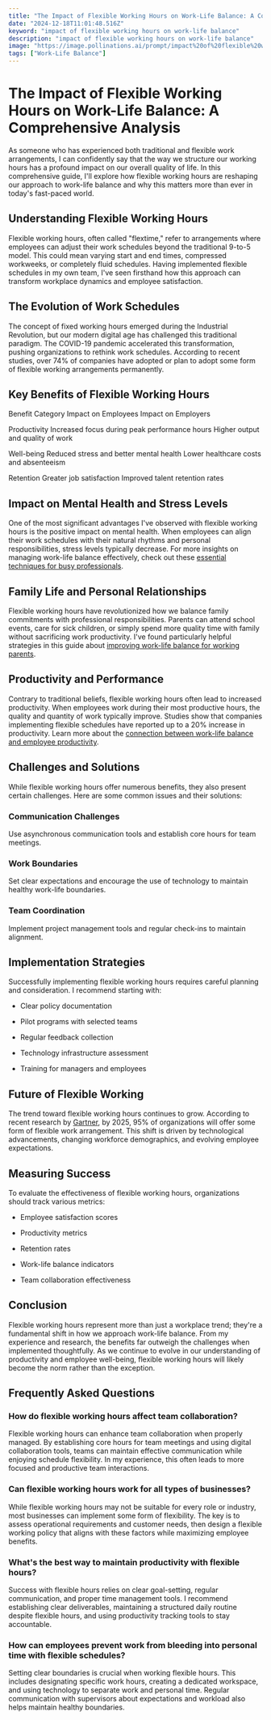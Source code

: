 ```yaml
---
title: "The Impact of Flexible Working Hours on Work-Life Balance: A Comprehensive Analysis"
date: "2024-12-18T11:01:48.516Z"
keyword: "impact of flexible working hours on work-life balance"
description: "impact of flexible working hours on work-life balance"
image: "https://image.pollinations.ai/prompt/impact%20of%20flexible%20working%20hours%20on%20work-life%20balance%2C%20realistic%20photo%2C%20high%20quality%2C%204k?width=1024&height=1024&nologo=true"
tags: ["Work-Life Balance"]
---
```


# The Impact of Flexible Working Hours on Work-Life Balance: A Comprehensive Analysis


As someone who has experienced both traditional and flexible work arrangements, I can confidently say that the way we structure our working hours has a profound impact on our overall quality of life. In this comprehensive guide, I'll explore how flexible working hours are reshaping our approach to work-life balance and why this matters more than ever in today's fast-paced world.



## Understanding Flexible Working Hours


Flexible working hours, often called "flextime," refer to arrangements where employees can adjust their work schedules beyond the traditional 9-to-5 model. This could mean varying start and end times, compressed workweeks, or completely fluid schedules. Having implemented flexible schedules in my own team, I've seen firsthand how this approach can transform workplace dynamics and employee satisfaction.



## The Evolution of Work Schedules


The concept of fixed working hours emerged during the Industrial Revolution, but our modern digital age has challenged this traditional paradigm. The COVID-19 pandemic accelerated this transformation, pushing organizations to rethink work schedules. According to recent studies, over 74% of companies have adopted or plan to adopt some form of flexible working arrangements permanently.



## Key Benefits of Flexible Working Hours




Benefit Category
Impact on Employees
Impact on Employers


Productivity
Increased focus during peak performance hours
Higher output and quality of work


Well-being
Reduced stress and better mental health
Lower healthcare costs and absenteeism


Retention
Greater job satisfaction
Improved talent retention rates





## Impact on Mental Health and Stress Levels


One of the most significant advantages I've observed with flexible working hours is the positive impact on mental health. When employees can align their work schedules with their natural rhythms and personal responsibilities, stress levels typically decrease. For more insights on managing work-life balance effectively, check out these [essential techniques for busy professionals](https://productivityprospect.com/blog/work-life-balance-techniques-for-busy-professionals/).



## Family Life and Personal Relationships


Flexible working hours have revolutionized how we balance family commitments with professional responsibilities. Parents can attend school events, care for sick children, or simply spend more quality time with family without sacrificing work productivity. I've found particularly helpful strategies in this guide about [improving work-life balance for working parents](https://productivityprospect.com/blog/tips-for-improving-work-life-balance-for-working-parents/).



## Productivity and Performance


Contrary to traditional beliefs, flexible working hours often lead to increased productivity. When employees work during their most productive hours, the quality and quantity of work typically improve. Studies show that companies implementing flexible schedules have reported up to a 20% increase in productivity. Learn more about the [connection between work-life balance and employee productivity](https://productivityprospect.com/blog/importance-of-work-life-balance-in-employee-productivity/).



## Challenges and Solutions


While flexible working hours offer numerous benefits, they also present certain challenges. Here are some common issues and their solutions:



### Communication Challenges

Use asynchronous communication tools and establish core hours for team meetings.



### Work Boundaries

Set clear expectations and encourage the use of technology to maintain healthy work-life boundaries.



### Team Coordination

Implement project management tools and regular check-ins to maintain alignment.



## Implementation Strategies


Successfully implementing flexible working hours requires careful planning and consideration. I recommend starting with:



- Clear policy documentation

- Pilot programs with selected teams

- Regular feedback collection

- Technology infrastructure assessment

- Training for managers and employees



## Future of Flexible Working


The trend toward flexible working hours continues to grow. According to recent research by [Gartner](https://www.gartner.com/en/human-resources/future-of-work), by 2025, 95% of organizations will offer some form of flexible work arrangement. This shift is driven by technological advancements, changing workforce demographics, and evolving employee expectations.



## Measuring Success


To evaluate the effectiveness of flexible working hours, organizations should track various metrics:



- Employee satisfaction scores

- Productivity metrics

- Retention rates

- Work-life balance indicators

- Team collaboration effectiveness



## Conclusion


Flexible working hours represent more than just a workplace trend; they're a fundamental shift in how we approach work-life balance. From my experience and research, the benefits far outweigh the challenges when implemented thoughtfully. As we continue to evolve in our understanding of productivity and employee well-being, flexible working hours will likely become the norm rather than the exception.



## Frequently Asked Questions


### How do flexible working hours affect team collaboration?

Flexible working hours can enhance team collaboration when properly managed. By establishing core hours for team meetings and using digital collaboration tools, teams can maintain effective communication while enjoying schedule flexibility. In my experience, this often leads to more focused and productive team interactions.



### Can flexible working hours work for all types of businesses?

While flexible working hours may not be suitable for every role or industry, most businesses can implement some form of flexibility. The key is to assess operational requirements and customer needs, then design a flexible working policy that aligns with these factors while maximizing employee benefits.



### What's the best way to maintain productivity with flexible hours?

Success with flexible hours relies on clear goal-setting, regular communication, and proper time management tools. I recommend establishing clear deliverables, maintaining a structured daily routine despite flexible hours, and using productivity tracking tools to stay accountable.



### How can employees prevent work from bleeding into personal time with flexible schedules?

Setting clear boundaries is crucial when working flexible hours. This includes designating specific work hours, creating a dedicated workspace, and using technology to separate work and personal time. Regular communication with supervisors about expectations and workload also helps maintain healthy boundaries.

